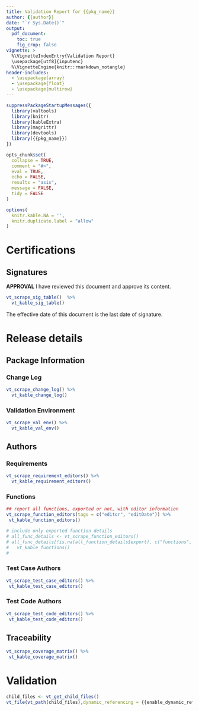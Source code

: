 ```yaml
---
title: Validation Report for {{pkg_name}}
author: {{author}}
date: "`r Sys.Date()`"
output: 
  pdf_document:
    toc: true
    fig_crop: false
vignette: >
  %\VignetteIndexEntry{Validation Report}
  \usepackage[utf8]{inputenc}
  %\VignetteEngine{knitr::rmarkdown_notangle}
header-includes:
  - \usepackage{array}
  - \usepackage{float}
  - \usepackage{multirow}
---
```


```r
suppressPackageStartupMessages({
  library(valtools)
  library(knitr)
  library(kableExtra)
  library(magrittr)
  library(devtools)
  library({{pkg_name}})
})

opts_chunk$set(
  collapse = TRUE,
  comment = "#>",
  eval = TRUE,
  echo = FALSE,
  results = "asis",
  message = FALSE,
  tidy = FALSE
)

options(
  knitr.kable.NA = '',
  knitr.duplicate.label = "allow"
)

```

\newpage

# Certifications

## Signatures

**APPROVAL** I have reviewed this document and approve its content.

```r

vt_scrape_sig_table()  %>% 
  vt_kable_sig_table()

```

The effective date of this document is the last date of signature.

\newpage

# Release details

## Package Information

### Change Log

```r
vt_scrape_change_log() %>% 
  vt_kable_change_log()
```

### Validation Environment

```r
vt_scrape_val_env() %>% 
  vt_kable_val_env()
```

## Authors

### Requirements 

```r
vt_scrape_requirement_editors() %>% 
  vt_kable_requirement_editors()

```

### Functions

```r

## report all functions, exported or not, with editor information
vt_scrape_function_editors(tags = c("editor", "editDate")) %>%
 vt_kable_function_editors()

# include only exported function details
# all_func_details <- vt_scrape_function_editors()
# all_func_details[!is.na(all_function_details$export), c("functions", "editor", "editDate")] %>% 
#   vt_kable_functions()
#   
```

### Test Case Authors

```r

vt_scrape_test_case_editors() %>%
 vt_kable_test_case_editors()

```

### Test Code Authors

```r

vt_scrape_test_code_editors() %>%
 vt_kable_test_code_editors()

```

## Traceability

```r

vt_scrape_coverage_matrix() %>% 
 vt_kable_coverage_matrix()

```

\newpage

# Validation

```r
child_files <- vt_get_child_files()
vt_file(vt_path(child_files),dynamic_referencing = {{enable_dynamic_referencing}})
```

